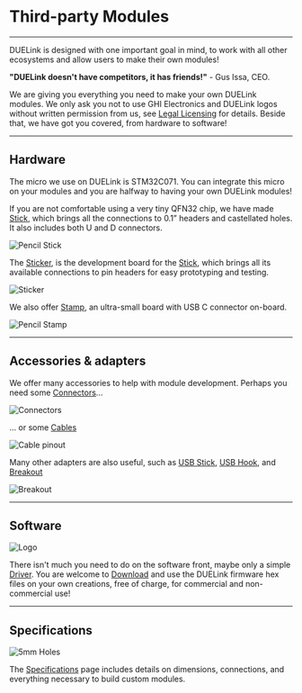 # Third-party Modules

---

DUELink is designed with one important goal in mind, to work with all other ecosystems and allow users to make their own modules! 

**"DUELink doesn't have competitors, it has friends!"** - Gus Issa, CEO. 

We are giving you everything you need to make your own DUELink modules. We only ask you not to use GHI Electronics and DUELink logos without written permission from us, see [Legal Licensing](../legal) for details. Beside that, we have got you covered, from hardware to software!

---

## Hardware

The micro we use on DUELink is STM32C071. You can integrate this micro on your modules and you are halfway to having your own DUELink modules!

If you are not comfortable using a very tiny QFN32 chip, we have made [Stick](../products/mcstick-a), which brings all the connections to 0.1” headers and castellated holes. It also includes both U and D connectors.

![Pencil Stick](pathname:///img/pencil-stick.png)

The [Sticker](../products/adsticker-c), is the development board for the [Stick](../products/mcstick-a), which brings all its available connections to pin headers for easy prototyping and testing.

![Sticker](pathname:///img/catalog/adsticker-c-1.png)

We also offer [Stamp](../products/mcstamp-b), an ultra-small board with USB C connector on-board.

![Pencil Stamp](pathname:///img/pencil-stamp.png)

---

## Accessories & adapters

We offer many accessories to help with module development. Perhaps you need some [Connectors](../products/axcnctr)...

![Connectors](pathname:///img/jst-specs.png)

... or some [Cables](../products/axcbl)

![Cable pinout](pathname:///img/pinout.png)

Many other adapters are also useful, such as [USB Stick](../products/adusbstick-a), [USB Hook](../products/adusbhook-a.mdx), and [Breakout](../products/adbreakout-a)

![Breakout](pathname:///img/catalog/breakout-front-45.png)

---

## Software

![Logo](pathname:///img/duelinklogo.png)

There isn't much you need to do on the software front, maybe only a simple [Driver](../engine/drivers). You are welcome to [Download](../downloads) and use the DUELink firmware hex files on your own creations, free of charge, for commercial and non-commercial use!

---

## Specifications

![5mm Holes](pathname:///img/duelink-hole-specs.png)

The [Specifications](../specs) page includes details on dimensions, connections, and everything necessary to build custom modules.
